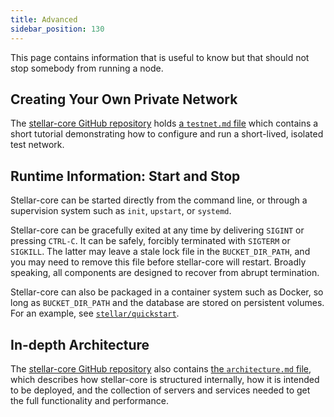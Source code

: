 ```yaml
---
title: Advanced
sidebar_position: 130
---
```


This page contains information that is useful to know but that should not stop somebody from running a node.

## Creating Your Own Private Network

The [stellar-core GitHub repository] holds [a `testnet.md` file] which contains a short tutorial demonstrating how to configure and run a short-lived, isolated test network.

## Runtime Information: Start and Stop

Stellar-core can be started directly from the command line, or through a supervision system such as `init`, `upstart`, or `systemd`.

Stellar-core can be gracefully exited at any time by delivering `SIGINT` or pressing `CTRL-C`. It can be safely, forcibly terminated with `SIGTERM` or `SIGKILL`. The latter may leave a stale lock file in the `BUCKET_DIR_PATH`, and you may need to remove this file before stellar-core will restart. Broadly speaking, all components are designed to recover from abrupt termination.

Stellar-core can also be packaged in a container system such as Docker, so long as `BUCKET_DIR_PATH` and the database are stored on persistent volumes. For an example, see [`stellar/quickstart`].

## In-depth Architecture

The [stellar-core GitHub repository] also contains [the `architecture.md` file], which describes how stellar-core is structured internally, how it is intended to be deployed, and the collection of servers and services needed to get the full functionality and performance.

[stellar-core github repository]: https://github.com/stellar/stellar-core
[a `testnet.md` file]: https://github.com/stellar/stellar-core/blob/master/docs/software/testnet.md
[`stellar/quickstart`]: https://github.com/stellar/quickstart
[the `architecture.md` file]: https://github.com/stellar/stellar-core/blob/master/docs/architecture.md
